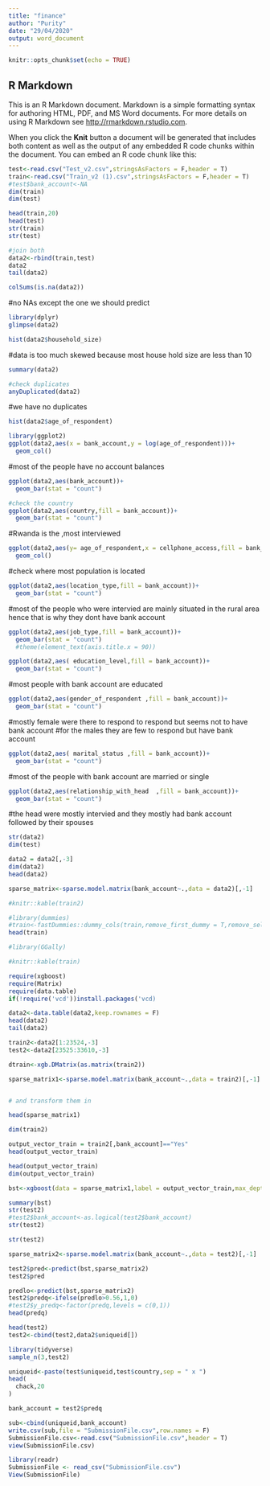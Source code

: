 ---
title: "finance"
author: "Purity"
date: "29/04/2020"
output: word_document
---

```{r setup, include=FALSE}
knitr::opts_chunk$set(echo = TRUE)
```

## R Markdown

This is an R Markdown document. Markdown is a simple formatting syntax for authoring HTML, PDF, and MS Word documents. For more details on using R Markdown see <http://rmarkdown.rstudio.com>.

When you click the **Knit** button a document will be generated that includes both content as well as the output of any embedded R code chunks within the document. You can embed an R code chunk like this:

```{r cars}
test<-read.csv("Test_v2.csv",stringsAsFactors = F,header = T)
train<-read.csv("Train_v2 (1).csv",stringsAsFactors = F,header = T)
#test$bank_account<-NA
dim(train)
dim(test)
```



```{r pressure, echo=FALSE}
head(train,20)
head(test)
str(train)
str(test)
```

```{r}
#join both
data2<-rbind(train,test)
data2
tail(data2)
```

```{r}
colSums(is.na(data2))
```
#no NAs except the one we should predict
```{r}
library(dplyr)
glimpse(data2)
```
```{r}
hist(data2$household_size)
```
#data is too much skewed because most house hold size are less than 10
```{r}
summary(data2)
```
```{r}
#check duplicates
anyDuplicated(data2)
```
#we have no duplicates
```{r}
hist(data2$age_of_respondent)

```
```{r}
library(ggplot2)
ggplot(data2,aes(x = bank_account,y = log(age_of_respondent)))+
  geom_col()
```
#most of the people have no account balances
```{r}
ggplot(data2,aes(bank_account))+
  geom_bar(stat = "count")
```

```{r}
#check the country
ggplot(data2,aes(country,fill = bank_account))+
  geom_bar(stat = "count")
```
#Rwanda is the ,most interviewed 
```{r}
ggplot(data2,aes(y= age_of_respondent,x = cellphone_access,fill = bank_account))+
  geom_col()
```
#check where most population is located
```{r}
ggplot(data2,aes(location_type,fill = bank_account))+
  geom_bar(stat = "count")
```
#most of the people who were intervied are mainly situated in the rural area hence that is why they dont have bank account
```{r}
ggplot(data2,aes(job_type,fill = bank_account))+
  geom_bar(stat = "count")
  #theme(element_text(axis.title.x = 90))
```

```{r}
ggplot(data2,aes( education_level,fill = bank_account))+
  geom_bar(stat = "count")
```
#most people with bank account are educated
```{r}
ggplot(data2,aes(gender_of_respondent ,fill = bank_account))+
  geom_bar(stat = "count")

```

#mostly female were there to respond to respond but seems not to have bank account
#for the males they are few to respond but have bank account
```{r}
ggplot(data2,aes( marital_status ,fill = bank_account))+
  geom_bar(stat = "count")

```

#most of the people with bank account are married or single
```{r}
ggplot(data2,aes(relationship_with_head  ,fill = bank_account))+
  geom_bar(stat = "count")


```
#the head were mostly intervied and they mostly had bank account followed by their spouses
```{r}
str(data2)
dim(test)
```
```{r}

data2 = data2[,-3]
dim(data2)
head(data2)
```

```{r}
sparse_matrix<-sparse.model.matrix(bank_account~.,data = data2)[,-1]
```
```{r}
#knitr::kable(train2)
```

```{r}
#library(dummies)
#train<-fastDummies::dummy_cols(train,remove_first_dummy = T,remove_selected_columns = T)
head(train)

#library(GGally)

#knitr::kable(train)
```
```{r}
require(xgboost)
require(Matrix)
require(data.table)
if(!require('vcd'))install.packages('vcd)

```

```{r}
data2<-data.table(data2,keep.rownames = F)
head(data2)
tail(data2)
```
```{r}
train2<-data2[1:23524,-3]
test2<-data2[23525:33610,-3]
```
```{r}
dtrain<-xgb.DMatrix(as.matrix(train2))
```

```{r}
sparse_matrix1<-sparse.model.matrix(bank_account~.,data = train2)[,-1]


# and transform them in 
```
```{r}
head(sparse_matrix1)
```

```{r}
dim(train2)
```

```{r}

output_vector_train = train2[,bank_account]=="Yes"
head(output_vector_train)
```
```{r}
head(output_vector_train)
dim(output_vector_train)
```

```{r}
bst<-xgboost(data = sparse_matrix1,label = output_vector_train,max_depth =4,eta = 1,nthread = 2,nrounds = 10,objective = "binary:logistic")
```
```{r}
summary(bst)
str(test2)
#test2$bank_account<-as.logical(test2$bank_account)
str(test2)
```
```{r}
str(test2)

```

```{r}
sparse_matrix2<-sparse.model.matrix(bank_account~.,data = test2)[,-1]

```

```{r}
test2$pred<-predict(bst,sparse_matrix2)
test2$pred

```
```{r}
predlo<-predict(bst,sparse_matrix2)
test2$predq<-ifelse(predlo>0.56,1,0)
#test2$y_predq<-factor(predq,levels = c(0,1))
head(predq)

```

```{r}
head(test2)
test2<-cbind(test2,data2$uniqueid[])
```
```{r}
library(tidyverse)
sample_n(3,test2)
```

```{r}
uniqueid<-paste(test$uniqueid,test$country,sep = " x ")
head(
  chack,20
)
```
```{r}
bank_account = test2$predq
```
```{r}
sub<-cbind(uniqueid,bank_account)
write.csv(sub,file = "SubmissionFile.csv",row.names = F)
SubmissionFile.csv<-read.csv("SubmissionFile.csv",header = T)
view(SubmissionFile.csv)
```
```{r}
library(readr)
SubmissionFile <- read_csv("SubmissionFile.csv")
View(SubmissionFile)
```

